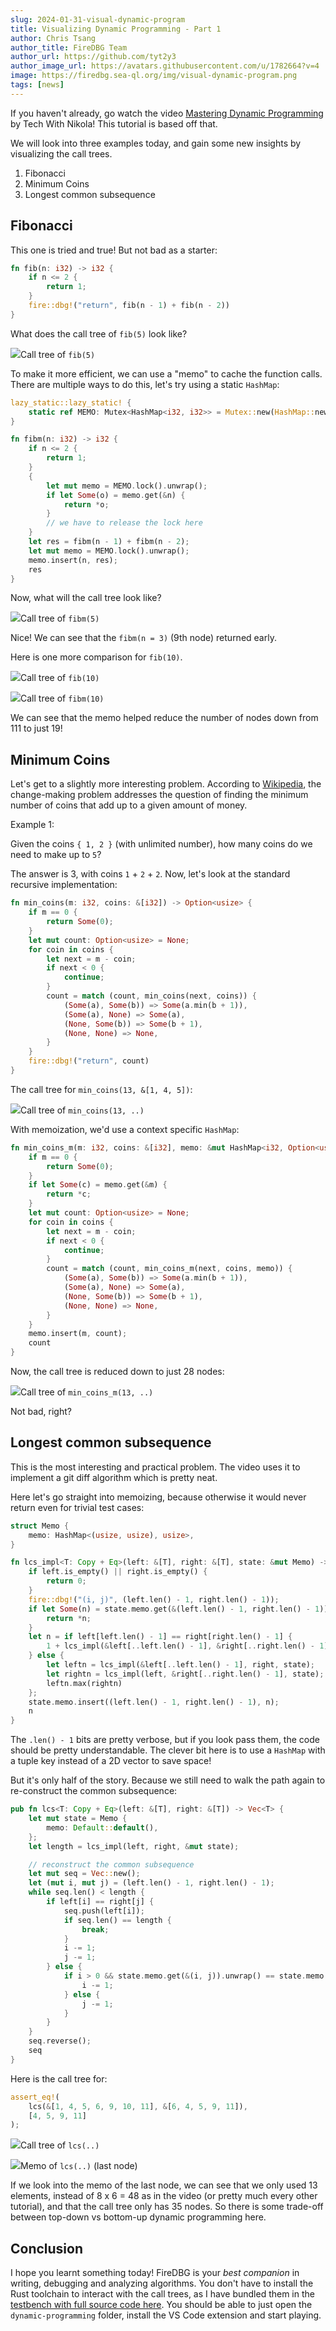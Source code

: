 ```yaml
---
slug: 2024-01-31-visual-dynamic-program
title: Visualizing Dynamic Programming - Part 1
author: Chris Tsang
author_title: FireDBG Team
author_url: https://github.com/tyt2y3
author_image_url: https://avatars.githubusercontent.com/u/1782664?v=4
image: https://firedbg.sea-ql.org/img/visual-dynamic-program.png
tags: [news]
---
```



If you haven't already, go watch the video [Mastering Dynamic Programming](https://www.youtube.com/watch?v=Hdr64lKQ3e4) by Tech With Nikola! This tutorial is based off that.

We will look into three examples today, and gain some new insights by visualizing the call trees.

1. Fibonacci
2. Minimum Coins
3. Longest common subsequence

## Fibonacci

This one is tried and true! But not bad as a starter:

```rust
fn fib(n: i32) -> i32 {
    if n <= 2 {
        return 1;
    }
    fire::dbg!("return", fib(n - 1) + fib(n - 2))
}
```

What does the call tree of `fib(5)` look like?

<Image src="/img/more/fib-5-light.png">Call tree of `fib(5)`</Image>

To make it more efficient, we can use a "memo" to cache the function calls. There are multiple ways to do this, let's try using a static `HashMap`:

```rust
lazy_static::lazy_static! {
    static ref MEMO: Mutex<HashMap<i32, i32>> = Mutex::new(HashMap::new());
}

fn fibm(n: i32) -> i32 {
    if n <= 2 {
        return 1;
    }
    {
        let mut memo = MEMO.lock().unwrap();
        if let Some(o) = memo.get(&n) {
            return *o;
        }
        // we have to release the lock here
    }
    let res = fibm(n - 1) + fibm(n - 2);
    let mut memo = MEMO.lock().unwrap();
    memo.insert(n, res);
    res
}
```

Now, what will the call tree look like?

<Image src="/img/more/fibm-5-light.png">Call tree of `fibm(5)`</Image>

Nice! We can see that the `fibm(n = 3)` (9th node) returned early.

Here is one more comparison for `fib(10)`.


<Image src="/img/more/fib-10-light.png">Call tree of `fib(10)`</Image>

<Image src="/img/more/fibm-10-light.png">Call tree of `fibm(10)`</Image>

We can see that the memo helped reduce the number of nodes down from 111 to just 19!

## Minimum Coins

Let's get to a slightly more interesting problem. According to [Wikipedia](https://en.wikipedia.org/wiki/Change-making_problem), the change-making problem addresses the question of finding the minimum number of coins that add up to a given amount of money.

Example 1:

Given the coins `{ 1, 2 }` (with unlimited number), how many coins do we need to make up to `5`? 

The answer is 3, with coins `1` + `2` + `2`. Now, let's look at the standard recursive implementation:

```rust
fn min_coins(m: i32, coins: &[i32]) -> Option<usize> {
    if m == 0 {
        return Some(0);
    }
    let mut count: Option<usize> = None;
    for coin in coins {
        let next = m - coin;
        if next < 0 {
            continue;
        }
        count = match (count, min_coins(next, coins)) {
            (Some(a), Some(b)) => Some(a.min(b + 1)),
            (Some(a), None) => Some(a),
            (None, Some(b)) => Some(b + 1),
            (None, None) => None,
        }
    }
    fire::dbg!("return", count)
}
```

The call tree for `min_coins(13, &[1, 4, 5])`:

<Image src="/img/more/min-coins-13-light.png">Call tree of `min_coins(13, ..)`</Image>

With memoization, we'd use a context specific `HashMap`:

```rust
fn min_coins_m(m: i32, coins: &[i32], memo: &mut HashMap<i32, Option<usize>>) -> Option<usize> {
    if m == 0 {
        return Some(0);
    }
    if let Some(c) = memo.get(&m) {
        return *c;
    }
    let mut count: Option<usize> = None;
    for coin in coins {
        let next = m - coin;
        if next < 0 {
            continue;
        }
        count = match (count, min_coins_m(next, coins, memo)) {
            (Some(a), Some(b)) => Some(a.min(b + 1)),
            (Some(a), None) => Some(a),
            (None, Some(b)) => Some(b + 1),
            (None, None) => None,
        }
    }
    memo.insert(m, count);
    count
}
```

Now, the call tree is reduced down to just 28 nodes:

<Image src="/img/more/min-coins-m-13-light.png">Call tree of `min_coins_m(13, ..)`</Image>

Not bad, right?

## Longest common subsequence

This is the most interesting and practical problem. The video uses it to implement a git diff algorithm which is pretty neat.

Here let's go straight into memoizing, because otherwise it would never return even for trivial test cases:

```rust
struct Memo {
    memo: HashMap<(usize, usize), usize>,
}

fn lcs_impl<T: Copy + Eq>(left: &[T], right: &[T], state: &mut Memo) -> usize {
    if left.is_empty() || right.is_empty() {
        return 0;
    }
    fire::dbg!("(i, j)", (left.len() - 1, right.len() - 1));
    if let Some(n) = state.memo.get(&(left.len() - 1, right.len() - 1)) {
        return *n;
    }
    let n = if left[left.len() - 1] == right[right.len() - 1] {
        1 + lcs_impl(&left[..left.len() - 1], &right[..right.len() - 1], state)
    } else {
        let leftn = lcs_impl(&left[..left.len() - 1], right, state);
        let rightn = lcs_impl(left, &right[..right.len() - 1], state);
        leftn.max(rightn)
    };
    state.memo.insert((left.len() - 1, right.len() - 1), n);
    n
}
```

The `.len() - 1` bits are pretty verbose, but if you look pass them, the code should be pretty understandable. The clever bit here is to use a `HashMap` with a tuple key instead of a 2D vector to save space!

But it's only half of the story. Because we still need to walk the path again to re-construct the common subsequence:

```rust
pub fn lcs<T: Copy + Eq>(left: &[T], right: &[T]) -> Vec<T> {
    let mut state = Memo {
        memo: Default::default(),
    };
    let length = lcs_impl(left, right, &mut state);

    // reconstruct the common subsequence
    let mut seq = Vec::new();
    let (mut i, mut j) = (left.len() - 1, right.len() - 1);
    while seq.len() < length {
        if left[i] == right[j] {
            seq.push(left[i]);
            if seq.len() == length {
                break;
            }
            i -= 1;
            j -= 1;
        } else {
            if i > 0 && state.memo.get(&(i, j)).unwrap() == state.memo.get(&(i - 1, j)).unwrap() {
                i -= 1;
            } else {
                j -= 1;
            }
        }
    }
    seq.reverse();
    seq
}
```

Here is the call tree for:

```rust
assert_eq!(
    lcs(&[1, 4, 5, 6, 9, 10, 11], &[6, 4, 5, 9, 11]),
    [4, 5, 9, 11]
);
```

<Image src="/img/more/lcs-light.png">Call tree of `lcs(..)`</Image>

<Image src="/img/more/lcs-memo-light.png">Memo of `lcs(..)` (last node)</Image>

If we look into the memo of the last node, we can see that we only used 13 elements, instead of 8 x 6 = 48 as in the video (or pretty much every other tutorial), and that the call tree only has 35 nodes. So there is some trade-off between top-down vs bottom-up dynamic programming here.

## Conclusion

I hope you learnt something today! FireDBG is your *best companion* in writing, debugging and analyzing algorithms. You don't have to install the Rust toolchain to interact with the call trees, as I have bundled them in the [testbench with full source code here](https://github.com/SeaQL/FireDBG.Rust.Testbench/tree/main/dynamic-programming). You should be able to just open the `dynamic-programming` folder, install the VS Code extension and start playing.